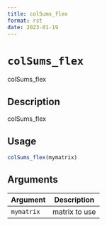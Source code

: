 ```yaml
--- 
title: colSums_flex 
format: rst 
date: 2023-01-19 
--- 
```

# `colSums_flex`

colSums_flex


## Description

colSums_flex


## Usage

```r
colSums_flex(mymatrix)
```


## Arguments

Argument      |Description
------------- |----------------
`mymatrix`     |     matrix to use


